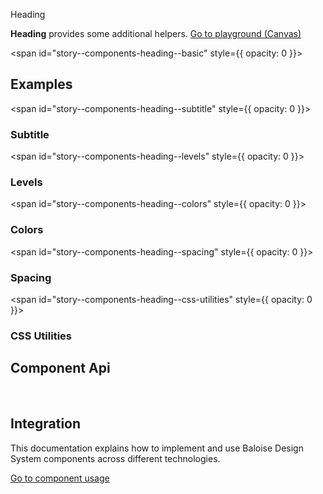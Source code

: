 
<bal-doc-banner id="story--components-heading--basic">Heading</bal-doc-banner>

<bal-doc-lead>
  <b>Heading</b> provides some additional helpers.
</bal-doc-lead>

<Canvas withSource="open">
  <Story id="components-heading--basic" />
</Canvas>

<bal-doc-app>
  <bal-button-group class="mb-large" position="center">
    <a class="button is-primary" href="?path=/story/components-heading--basic">
      Go to playground (Canvas)
    </a>
    <bal-doc-code-sandbox
      framework="angular"
      template={Basic.parameters.docs.source.code}
      modules="heading"
    ></bal-doc-code-sandbox>
    <bal-doc-code-sandbox
      framework="html"
      template={Basic.parameters.docs.source.code}
      modules="heading"
    ></bal-doc-code-sandbox>
  </bal-button-group>
</bal-doc-app>

<span id="story--components-heading--basic" style={{ opacity: 0 }}></span>

## Examples

<span id="story--components-heading--subtitle" style={{ opacity: 0 }}></span>

### Subtitle

<Canvas>
  <Story id="components-heading--subtitle" />
</Canvas>

<span id="story--components-heading--levels" style={{ opacity: 0 }}></span>

### Levels

<Canvas>
  <Story id="components-heading--levels" />
</Canvas>

<span id="story--components-heading--colors" style={{ opacity: 0 }}></span>

### Colors

<Canvas>
  <Story id="components-heading--colors" />
</Canvas>

<span id="story--components-heading--spacing" style={{ opacity: 0 }}></span>

### Spacing

<Canvas>
  <Story id="components-heading--spacing" />
</Canvas>

<span id="story--components-heading--css-utilities" style={{ opacity: 0 }}></span>

### CSS Utilities

<Canvas>
  <Story id="components-heading--css-utilities" />
</Canvas>

## Component Api

<Description markdown={readme} />

<br />

## Integration

This documentation explains how to implement and use Baloise Design System components across different technologies.

<a class="button is-primary" href="?path=/docs/development-components--page">
  Go to component usage
</a>


<Description markdown={testing} />

<bal-doc-github link="/components/bal-heading/stories/bal-heading.docs.mdx"></bal-doc-github>
